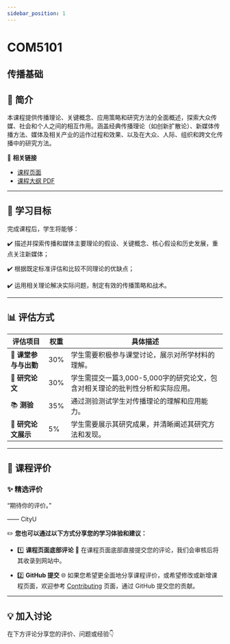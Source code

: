 ```yaml
---
sidebar_position: 1
---
```


# COM5101
## 传播基础

## **📘 简介**
本课程提供传播理论、关键概念、应用策略和研究方法的全面概述，探索大众传媒、社会和个人之间的相互作用。涵盖经典传播理论（如创新扩散论）、新媒体传播方法、媒体及相关产业的运作过程和效果、以及在大众、人际、组织和跨文化传播中的研究方法。

🔗 **相关链接**
- [课程页面](https://www.cityu.edu.hk/catalogue/pg/202526/course/COM5101.htm)
- [课程大纲 PDF](https://www.cityu.edu.hk/catalogue/pg/202526/course/COM5101.pdf)

---

## **🎯 学习目标**

完成课程后，学生将能够：

✔️ 描述并探索传播和媒体主要理论的假设、关键概念、核心假设和历史发展，重点关注新媒体；

✔️ 根据既定标准评估和比较不同理论的优缺点；

✔️ 运用相关理论解决实际问题，制定有效的传播策略和战术。

---

## **📊 评估方式**

| **评估项目**          | **权重** | **具体描述**                                                                                       |
|----------------------|---------|---------------------------------------------------------------------------------------------------|
| 📝 **课堂参与与出勤**   | 30%     | 学生需要积极参与课堂讨论，展示对所学材料的理解。                                                        |
| 📑 **研究论文**        | 30%     | 学生需提交一篇3,000-5,000字的研究论文，包含对相关理论的批判性分析和实际应用。                              |
| 📚 **测验**            | 35%     | 通过测验测试学生对传播理论的理解和应用能力。                                                           |
| 🎤 **研究论文展示**     | 5%      | 学生需要展示其研究成果，并清晰阐述其研究方法和发现。                                                   |

---

## **💬 课程评价**

### ✨ **精选评价**
<div className={commentStyles.commentBox}>
    <p className={commentStyles.commentText}>
        “期待你的评价。”
    </p>
    <p className={commentStyles.commentAuthor}>—— CityU</p>
</div>

✏️ **您也可以通过以下方式分享您的学习体验和建议：**

- 1️⃣ **课程页面底部评论**
💬 在课程页面底部直接提交您的评论，我们会审核后将其收录到网站中。

- 2️⃣ **GitHub 提交**
🌐 如果您希望更全面地分享课程评价，或希望修改或新增课程页面，欢迎参考 [Contributing](/contributing) 页面，通过 GitHub 提交您的贡献。

---

## **💡 加入讨论**

在下方评论分享您的评价、问题或经验👇
<Utterances />
